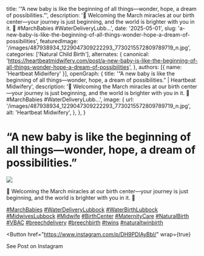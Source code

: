   title: '“A new baby is like the beginning of all things—wonder, hope, a dream of possibilities.”',
  description: '🌸 Welcoming the March miracles at our birth center—your journey is just beginning, and the world is brighter with you in it. 💖 #MarchBabies #WaterDeliveryLubb...',
  date: '2025-05-01',
  slug: 'a-new-baby-is-like-the-beginning-of-all-things-wonder-hope-a-dream-of-possibilities',
  featuredImage: '/images/487938934_1229047309222293_7730215572809789719_n.jpg',
  categories: ['Natural Child Birth'],
  alternates: {
    canonical: 'https://heartbeatmidwifery.com/post/a-new-baby-is-like-the-beginning-of-all-things-wonder-hope-a-dream-of-possibilities',
  },
  authors: [{ name: 'Heartbeat Midwifery' }],
  openGraph: {
    title: '“A new baby is like the beginning of all things—wonder, hope, a dream of possibilities.” | Heartbeat Midwifery',
    description: '🌸 Welcoming the March miracles at our birth center—your journey is just beginning, and the world is brighter with you in it. 💖 #MarchBabies #WaterDeliveryLubb...',
    image: {
      url: '/images/487938934_1229047309222293_7730215572809789719_n.jpg',
      alt: 'Heartbeat Midwifery',
    },
  },
}


# “A new baby is like the beginning of all things—wonder, hope, a dream of possibilities.”

<Image
  src="/images/487938934_1229047309222293_7730215572809789719_n.jpg"
  size="large"
  wrap={true}
/>

🌸 Welcoming the March miracles at our birth center—your journey is just beginning, and the world is brighter with you in it. 💖

[#MarchBabies](https://www.instagram.com/explore/tags/marchbabies/) [#WaterDeliveryLubbock](https://www.instagram.com/explore/tags/waterdeliverylubbock/) [#WaterBirthLubbock](https://www.instagram.com/explore/tags/waterbirthlubbock/) [#MidwivesLubbock](https://www.instagram.com/explore/tags/midwiveslubbock/) [#Midwife](https://www.instagram.com/explore/tags/midwife/) [#BirthCenter](https://www.instagram.com/explore/tags/birthcenter/) [#MaternityCare](https://www.instagram.com/explore/tags/maternitycare/) [#NaturalBirth](https://www.instagram.com/explore/tags/naturalbirth/) [#VBAC](https://www.instagram.com/explore/tags/vbac/) [#breechdelivery](https://www.instagram.com/explore/tags/breechdelivery/) [#breechbirth](https://www.instagram.com/explore/tags/breechbirth/) [#twins](https://www.instagram.com/explore/tags/twins/) [#naturaltwinbirth](https://www.instagram.com/explore/tags/naturaltwinbirth/)

<Button
  href="https://www.instagram.com/p/DH9PDlAyBbl/"
  wrap={true}
>
  See Post on Instagram
</Button>

